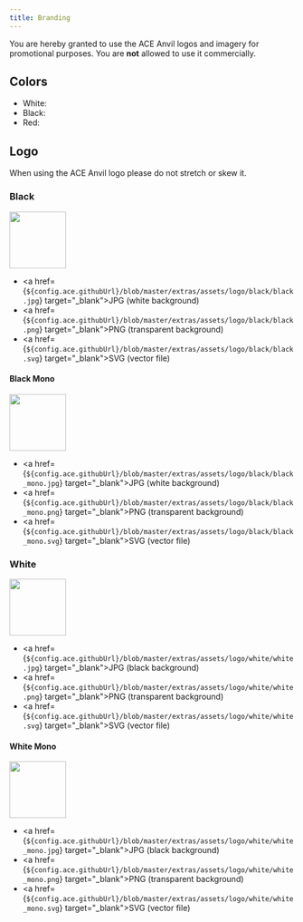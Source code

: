 ```yaml
---
title: Branding
---
```




You are hereby granted to use the ACE Anvil logos and imagery for promotional purposes. You are **not** allowed to use it commercially.

## Colors

- <BrandingColorBox colorHex="#ffffff">White:</BrandingColorBox>
- <BrandingColorBox colorHex="#000000">Black:</BrandingColorBox>
- <BrandingColorBox colorHex="#ba2619">Red:</BrandingColorBox>

## Logo

When using the ACE Anvil logo please do not stretch or skew it.

### Black

<div class="not-content">
  <img class="bg-white" src="/src/assets/logo-black.webp" height="100" />
</div>

- <a href={`${config.ace.githubUrl}/blob/master/extras/assets/logo/black/black.jpg`} target="_blank">JPG (white background)</a>
- <a href={`${config.ace.githubUrl}/blob/master/extras/assets/logo/black/black.png`} target="_blank">PNG (transparent background)</a>
- <a href={`${config.ace.githubUrl}/blob/master/extras/assets/logo/black/black.svg`} target="_blank">SVG (vector file)</a>

#### Black Mono

<div class="not-content">
  <img class="bg-white" src="/src/assets/logo-black_mono.webp" height="100" />
</div>

- <a href={`${config.ace.githubUrl}/blob/master/extras/assets/logo/black/black_mono.jpg`} target="_blank">JPG (white background)</a>
- <a href={`${config.ace.githubUrl}/blob/master/extras/assets/logo/black/black_mono.png`} target="_blank">PNG (transparent background)</a>
- <a href={`${config.ace.githubUrl}/blob/master/extras/assets/logo/black/black_mono.svg`} target="_blank">SVG (vector file)</a>

### White

<div class="not-content">
  <img class="bg-black" src="/src/assets/logo-white.webp" height="100" />
</div>

- <a href={`${config.ace.githubUrl}/blob/master/extras/assets/logo/white/white.jpg`} target="_blank">JPG (black background)</a>
- <a href={`${config.ace.githubUrl}/blob/master/extras/assets/logo/white/white.png`} target="_blank">PNG (transparent background)</a>
- <a href={`${config.ace.githubUrl}/blob/master/extras/assets/logo/white/white.svg`} target="_blank">SVG (vector file)</a>

#### White Mono

<div class="not-content">
  <img class="bg-black" src="/src/assets/logo-white_mono.webp" height="100" />
</div>

- <a href={`${config.ace.githubUrl}/blob/master/extras/assets/logo/white/white_mono.jpg`} target="_blank">JPG (black background)</a>
- <a href={`${config.ace.githubUrl}/blob/master/extras/assets/logo/white/white_mono.png`} target="_blank">PNG (transparent background)</a>
- <a href={`${config.ace.githubUrl}/blob/master/extras/assets/logo/white/white_mono.svg`} target="_blank">SVG (vector file)</a>
